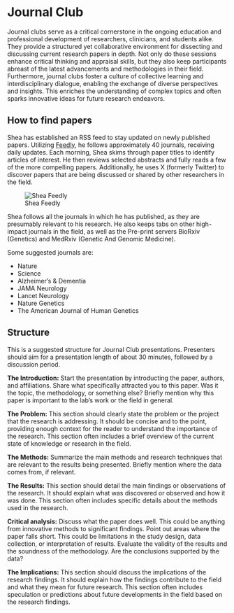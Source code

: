 # Journal Club
Journal clubs serve as a critical cornerstone in the ongoing education and professional development of researchers, clinicians, and students alike. They provide a structured yet collaborative environment for dissecting and discussing current research papers in depth. Not only do these sessions enhance critical thinking and appraisal skills, but they also keep participants abreast of the latest advancements and methodologies in their field. Furthermore, journal clubs foster a culture of collective learning and interdisciplinary dialogue, enabling the exchange of diverse perspectives and insights. This enriches the understanding of complex topics and often sparks innovative ideas for future research endeavors.

## How to find papers
Shea has established an RSS feed to stay updated on newly published papers. Utilizing [Feedly](https://feedly.com/), he follows approximately 40 journals, receiving daily updates. Each morning, Shea skims through paper titles to identify articles of interest. He then reviews selected abstracts and fully reads a few of the more compelling papers. Additionally, he uses  X (formerly Twitter) to discover papers that are being discussed or shared by other researchers in the field.

![Shea Feedly ](../images/feedly.png)

Shea follows all the journals in which he has published, as they are presumably relevant to his research. He also keeps tabs on other high-impact journals in the field, as well as the Pre-print servers BioRxiv (Genetics) and MedRxiv (Genetic And Genomic Medicine).

Some suggested journals are: 

- Nature
- Science 
- Alzheimer's & Dementia
- JAMA Neurology 
- Lancet Neurology 
- Nature Genetics 
- The American Journal of Human Genetics

## Structure 
This is a suggested structure for Journal Club presentations. Presenters should aim for a presentation length of about 30 minutes, followed by a discussion period.

**The Introduction:** Start the presentation by introducting the paper, authors, and affiliations. Share what specifically attracted you to this paper. Was it the topic, the methodology, or something else? Briefly mention why this paper is important to the lab's work or the field in general.

**The Problem:** This section should clearly state the problem or the project that the research is addressing. It should be concise and to the point, providing enough context for the reader to understand the importance of the research. This section often includes a brief overview of the current state of knowledge or research in the field.

**The Methods:** Summarize the main methods and research techniques that are relevant to the results being presented. Briefly mention where the data comes from, if relevant.

**The Results:** This section should detail the main findings or observations of the research. It should explain what was discovered or observed and how it was done. This section often includes specific details about the methods used in the research.

**Critical analysis:** Discuss what the paper does well. This could be anything from innovative methods to significant findings. Point out areas where the paper falls short. This could be limitations in the study design, data collection, or interpretation of results. Evaluate the validity of the results and the soundness of the methodology. Are the conclusions supported by the data?

**The Implications:** This section should discuss the implications of the research findings. It should explain how the findings contribute to the field and what they mean for future research. This section often includes speculation or predictions about future developments in the field based on the research findings.

